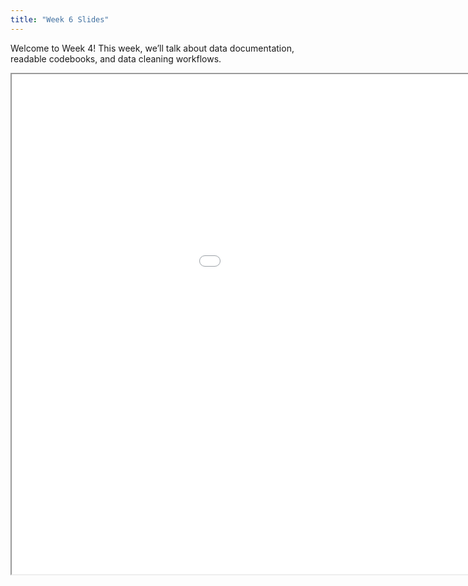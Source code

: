 ```yaml
---
title: "Week 6 Slides"
---
```


Welcome to Week 4! This week, we'll talk about data documentation, readable codebooks, and data cleaning workflows.

<div>

```{=html}
<iframe class="slide-deck" src="/slides/06-week6-slides-code.html" width="1200" height="800"></iframe>
```

</div>
